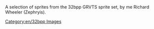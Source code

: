 A selection of sprites from the 32bpp GRVTS sprite set, by me Richard Wheeler (Zephryis).
[[Category:en/32bpp Images]]